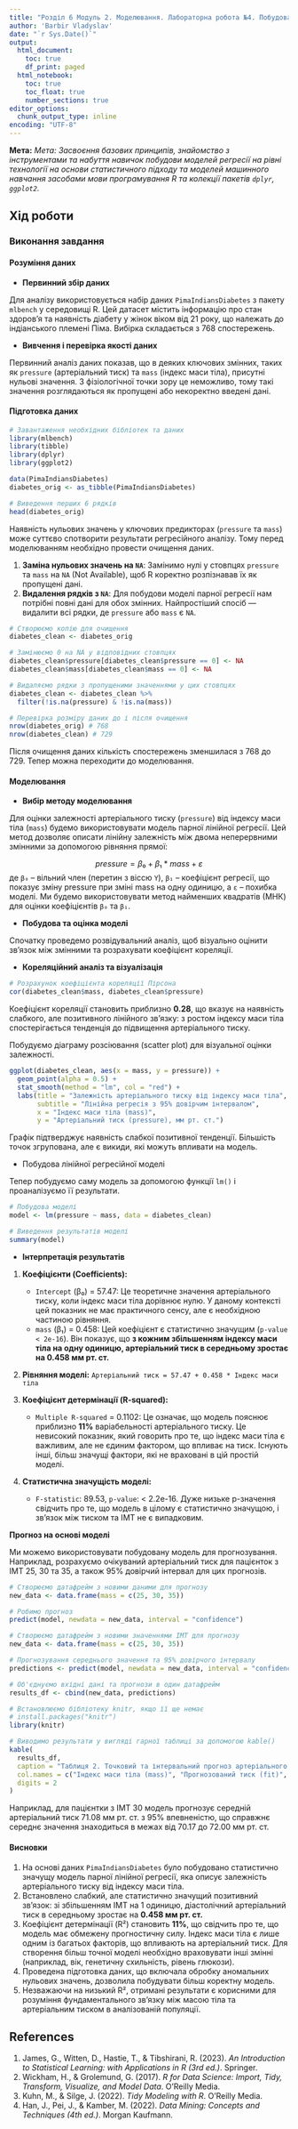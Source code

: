 ---
title: "Розділ 6 Модуль 2. Моделювання. Лабораторна робота №4. Побудова регресійних моделей"
author: 'Barbir Vladyslav'
date: "`r Sys.Date()`"
output:
  html_document:
    toc: true
    df_print: paged
  html_notebook:
    toc: true
    toc_float: true
    number_sections: true
editor_options:
  chunk_output_type: inline
encoding: "UTF-8"
---
**Мета:** *Мета: Засвоєння базових принципів, знайомство з інструментами та набуття навичок побудови моделей регресії на рівні технології на основи статистичного підходу та моделей машинного навчання засобами мови програмування R та колекції пакетів `dplyr`, `ggplot2`.*

## Хід роботи

### Виконання завдання

#### **Розуміння даних**

- **Первинний збір даних**

Для аналізу використовується набір даних `PimaIndiansDiabetes` з пакету `mlbench` у середовищі R. Цей датасет містить інформацію про стан здоров'я та наявність діабету у жінок віком від 21 року, що належать до індіанського племені Піма. Вибірка складається з 768 спостережень.

- **Вивчення і перевірка якості даних**

Первинний аналіз даних показав, що в деяких ключових змінних, таких як `pressure` (артеріальний тиск) та `mass` (індекс маси тіла), присутні нульові значення. З фізіологічної точки зору це неможливо, тому такі значення розглядаються як пропущені або некоректно введені дані.

#### **Підготовка даних**

```{r}
# Завантаження необхідних бібліотек та даних
library(mlbench)
library(tibble)
library(dplyr)
library(ggplot2)

data(PimaIndiansDiabetes)
diabetes_orig <- as_tibble(PimaIndiansDiabetes)

# Виведення перших 6 рядків
head(diabetes_orig)
```

Наявність нульових значень у ключових предикторах (`pressure` та `mass`) може суттєво спотворити результати регресійного аналізу. Тому перед моделюванням необхідно провести очищення даних.

1.  **Заміна нульових значень на `NA`**: Замінимо нулі у стовпцях `pressure` та `mass` на `NA` (Not Available), щоб R коректно розпізнавав їх як пропущені дані.
2.  **Видалення рядків з `NA`**: Для побудови моделі парної регресії нам потрібні повні дані для обох змінних. Найпростіший спосіб — видалити всі рядки, де `pressure` або `mass` є `NA`.

```{r}
# Створюємо копію для очищення
diabetes_clean <- diabetes_orig

# Замінюємо 0 на NA у відповідних стовпцях
diabetes_clean$pressure[diabetes_clean$pressure == 0] <- NA
diabetes_clean$mass[diabetes_clean$mass == 0] <- NA

# Видаляємо рядки з пропущеними значеннями у цих стовпцях
diabetes_clean <- diabetes_clean %>%
  filter(!is.na(pressure) & !is.na(mass))

# Перевірка розміру даних до і після очищення
nrow(diabetes_orig) # 768
nrow(diabetes_clean) # 729
```

Після очищення даних кількість спостережень зменшилася з 768 до 729. Тепер можна переходити до моделювання.

#### **Моделювання**

- **Вибір методу моделювання**

Для оцінки залежності артеріального тиску (`pressure`) від індексу маси тіла (`mass`) будемо використовувати модель парної лінійної регресії. Цей метод дозволяє описати лінійну залежність між двома неперервними змінними за допомогою рівняння прямої:

$$pressure = β₀ + β₁ * mass + ε$$
де `β₀` – вільний член (перетин з віссю `Y`), `β₁` – коефіцієнт регресії, що показує зміну pressure при зміні mass на одну одиницю, а `ε` – похибка моделі. Ми будемо використовувати метод найменших квадратів (МНК) для оцінки коефіцієнтів `β₀` та `β₁`.

- **Побудова та оцінка моделі**

Спочатку проведемо розвідувальний аналіз, щоб візуально оцінити зв'язок між змінними та розрахувати коефіцієнт кореляції.

- **Кореляційний аналіз та візуалізація**
```{r}
# Розрахунок коефіцієнта кореляції Пірсона
cor(diabetes_clean$mass, diabetes_clean$pressure)
```

Коефіцієнт кореляції становить приблизно **0.28**, що вказує на наявність слабкого, але позитивного лінійного зв'язку: з ростом індексу маси тіла спостерігається тенденція до підвищення артеріального тиску.

Побудуємо діаграму розсіювання (scatter plot) для візуальної оцінки залежності.

```{r}
ggplot(diabetes_clean, aes(x = mass, y = pressure)) +
  geom_point(alpha = 0.5) +
  stat_smooth(method = "lm", col = "red") +
  labs(title = "Залежність артеріального тиску від індексу маси тіла",
       subtitle = "Лінійна регресія з 95% довірчим інтервалом",
       x = "Індекс маси тіла (mass)",
       y = "Артеріальний тиск (pressure), мм рт. ст.")
```

Графік підтверджує наявність слабкої позитивної тенденції. Більшість точок згрупована, але є викиди, які можуть впливати на модель.

- Побудова лінійної регресійної моделі

Тепер побудуємо саму модель за допомогою функції `lm()` і проаналізуємо її результати.

```{r}
# Побудова моделі
model <- lm(pressure ~ mass, data = diabetes_clean)

# Виведення результатів моделі
summary(model)
```

- **Інтерпретація результатів**

1.  **Коефіцієнти (Coefficients):**
    *   `Intercept` (β₀) = 57.47: Це теоретичне значення артеріального тиску, коли індекс маси тіла дорівнює нулю. У даному контексті цей показник не має практичного сенсу, але є необхідною частиною рівняння.
    *   `mass` (β₁) = 0.458: Цей коефіцієнт є статистично значущим (`p-value < 2e-16`). Він показує, що **з кожним збільшенням індексу маси тіла на одну одиницю, артеріальний тиск в середньому зростає на 0.458 мм рт. ст.**

2.  **Рівняння моделі:** `Артеріальний тиск = 57.47 + 0.458 * Індекс маси тіла`

3.  **Коефіцієнт детермінації (R-squared):**
    *   `Multiple R-squared` = 0.1102: Це означає, що модель пояснює приблизно **11%** варіабельності артеріального тиску. Це невисокий показник, який говорить про те, що індекс маси тіла є важливим, але не єдиним фактором, що впливає на тиск. Існують інші, більш значущі фактори, які не враховані в цій простій моделі.

4.  **Статистична значущість моделі:**
    *   `F-statistic`: 89.53, `p-value`: < 2.2e-16. Дуже низьке p-значення свідчить про те, що модель в цілому є статистично значущою, і зв'язок між тиском та ІМТ не є випадковим.

**Прогноз на основі моделі**

Ми можемо використовувати побудовану модель для прогнозування. Наприклад, розрахуємо очікуваний артеріальний тиск для пацієнток з ІМТ 25, 30 та 35, а також 95% довірчий інтервал для цих прогнозів.

```{r}
# Створюємо датафрейм з новими даними для прогнозу
new_data <- data.frame(mass = c(25, 30, 35))

# Робимо прогноз
predict(model, newdata = new_data, interval = "confidence")
```

```{r}
# Створюємо датафрейм з новими значеннями ІМТ для прогнозу
new_data <- data.frame(mass = c(25, 30, 35))

# Прогнозування середнього значення та 95% довірчого інтервалу
predictions <- predict(model, newdata = new_data, interval = "confidence")

# Об'єднуємо вхідні дані та прогнози в один датафрейм
results_df <- cbind(new_data, predictions)

# Встановлюємо бібліотеку knitr, якщо її ще немає
# install.packages("knitr")
library(knitr)

# Виводимо результати у вигляді гарної таблиці за допомогою kable()
kable(
  results_df,
  caption = "Таблиця 2. Точковий та інтервальний прогноз артеріального тиску",
  col.names = c("Індекс маси тіла (mass)", "Прогнозований тиск (fit)", "Нижня межа 95% (lwr)", "Верхня межа 95% (upr)"),
  digits = 2 
)
```
Наприклад, для пацієнтки з ІМТ 30 модель прогнозує середній артеріальний тиск 71.08 мм рт. ст. з 95% впевненістю, що справжнє середнє значення знаходиться в межах від 70.17 до 72.00 мм рт. ст.

#### **Висновки**

1.  На основі даних `PimaIndiansDiabetes` було побудовано статистично значущу модель парної лінійної регресії, яка описує залежність артеріального тиску від індексу маси тіла.
2.  Встановлено слабкий, але статистично значущий позитивний зв'язок: зі збільшенням ІМТ на 1 одиницю, діастолічний артеріальний тиск в середньому зростає на **0.458 мм рт. ст.**
3.  Коефіцієнт детермінації (R²) становить **11%**, що свідчить про те, що модель має обмежену прогностичну силу. Індекс маси тіла є лише одним із багатьох факторів, що впливають на артеріальний тиск. Для створення більш точної моделі необхідно враховувати інші змінні (наприклад, вік, генетичну схильність, рівень глюкози).
4.  Проведена підготовка даних, що включала обробку аномальних нульових значень, дозволила побудувати більш коректну модель.
5.  Незважаючи на низький R², отримані результати є корисними для розуміння фундаментального зв'язку між масою тіла та артеріальним тиском в аналізованій популяції.

## References
1. James, G., Witten, D., Hastie, T., & Tibshirani, R. (2023). *An Introduction to Statistical Learning: with Applications in R (3rd ed.)*. Springer.  
2. Wickham, H., & Grolemund, G. (2017). *R for Data Science: Import, Tidy, Transform, Visualize, and Model Data*. O’Reilly Media.  
3. Kuhn, M., & Silge, J. (2022). *Tidy Modeling with R*. O’Reilly Media.  
4. Han, J., Pei, J., & Kamber, M. (2022). *Data Mining: Concepts and Techniques (4th ed.)*. Morgan Kaufmann.  

